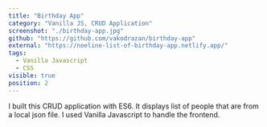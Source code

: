 ```yaml
---
title: "Birthday App"
category: "Vanilla JS, CRUD Application"
screenshot: "./birthday-app.jpg"
github: "https://github.com/vakodrazan/birthday-app"
external: "https://noeline-list-of-birthday-app.netlify.app/"
tags:
  - Vanilla Javascript
  - CSS
visible: true
position: 2
---
```


I built this CRUD application with ES6. It displays list of people that are from a local json file. I used Vanilla Javascript to handle the frontend.
